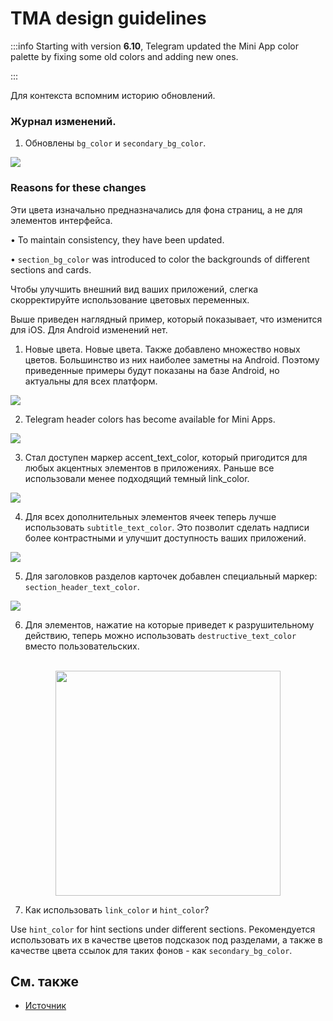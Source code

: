 
# TMA design guidelines

:::info
Starting with version **6.10**, Telegram updated the Mini App color palette by fixing some old colors and adding new ones.

:::

Для контекста вспомним историю обновлений.

### Журнал изменений.

1. Обновлены `bg_color` и `secondary_bg_color`.

![](/img/docs/tma-design-guidelines/tma-design_1.png)

### Reasons for these changes

Эти цвета изначально предназначались для фона страниц, а не для элементов интерфейса.

• To maintain consistency, they have been updated.

• `section_bg_color` was introduced to color the backgrounds of different sections and cards.

Чтобы улучшить внешний вид ваших приложений, слегка скорректируйте использование цветовых переменных.

Выше приведен наглядный пример, который показывает, что изменится для iOS. Для Android изменений нет.

1. Новые цвета.
   Новые цвета. Также добавлено множество новых цветов. Большинство из них наиболее заметны на Android. Поэтому приведенные примеры будут показаны на базе Android, но актуальны для всех платформ.

![](/img/docs/tma-design-guidelines/tma-design_2.png)

2. Telegram header colors has become available for Mini Apps.

![](/img/docs/tma-design-guidelines/tma-design_3.png)

3. Стал доступен маркер accent_text_color, который пригодится для любых акцентных элементов в приложениях. Раньше все использовали менее подходящий темный link_color.

![](/img/docs/tma-design-guidelines/tma-design_4.png)

4. Для всех дополнительных элементов ячеек теперь лучше использовать `subtitle_text_color`. Это позволит сделать надписи более контрастными и улучшит доступность ваших приложений.

![](/img/docs/tma-design-guidelines/tma-design_5.png)

5. Для заголовков разделов карточек добавлен специальный маркер: `section_header_text_color`.

![](/img/docs/tma-design-guidelines/tma-design_6.png)

6. Для элементов, нажатие на которые приведет к разрушительному действию, теперь можно использовать `destructive_text_color` вместо пользовательских.

<p align="center">
  <br />

  <img width="360" src="/img/docs/tma-design-guidelines/tma-design_7.png" alt="" />

  <br />
</p>

7. Как использовать `link_color` и `hint_color`?

Use `hint_color` for hint sections under different sections. Рекомендуется использовать их в качестве цветов подсказок под разделами, а также в качестве цвета ссылок для таких фонов - как `secondary_bg_color`.

## См. также

* [Источник](https://telegra.ph/Changes-in-Color-Variables-for-Telegram-Mini-Apps-11-20)

<Feedback />
